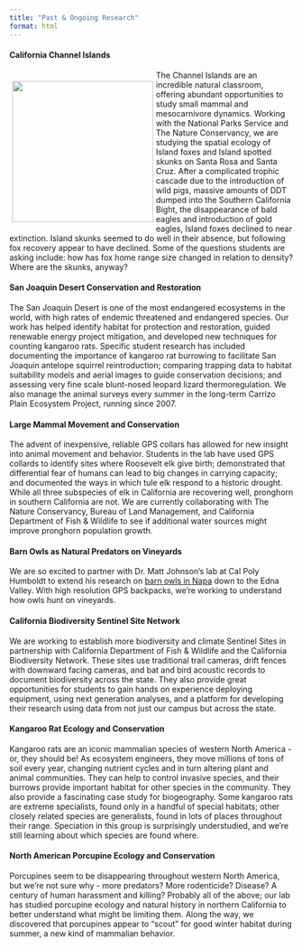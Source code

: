 ```yaml
---
title: "Past & Ongoing Research"
format: html
---
```


#### California Channel Islands

::: {style="float: left; margin: 5px;"}
![](photos/santa_rosa.jpg){fig-alt="a beach on Santa Rosa Island, with Santa Cruz Island in the background" fig-align="left" width="250"}
:::

The Channel Islands are an incredible natural classroom, offering abundant opportunities to study small mammal and mesocarnivore dynamics. Working with the National Parks Service and The Nature Conservancy, we are studying the spatial ecology of Island foxes and Island spotted skunks on Santa Rosa and Santa Cruz. After a complicated trophic cascade due to the introduction of wild pigs, massive amounts of DDT dumped into the Southern California Bight, the disappearance of bald eagles and introduction of gold eagles, Island foxes declined to near extinction. Island skunks seemed to do well in their absence, but following fox recovery appear to have declined. Some of the questions students are asking include: how has fox home range size changed in relation to density? Where are the skunks, anyway?

#### San Joaquin Desert Conservation and Restoration

The San Joaquin Desert is one of the most endangered ecosystems in the world, with high rates of endemic threatened and endangered species. Our work has helped identify habitat for protection and restoration, guided renewable energy project mitigation, and developed new techniques for counting kangaroo rats. Specific student research has included documenting the importance of kangaroo rat burrowing to facilitate San Joaquin antelope squirrel reintroduction; comparing trapping data to habitat suitability models and aerial images to guide conservation decisions; and assessing very fine scale blunt-nosed leopard lizard thermoregulation. We also manage the animal surveys every summer in the long-term Carrizo Plain Ecosystem Project, running since 2007.

#### Large Mammal Movement and Conservation

The advent of inexpensive, reliable GPS collars has allowed for new insight into animal movement and behavior. Students in the lab have used GPS collards to identify sites where Roosevelt elk give birth; demonstrated that differential fear of humans can lead to big changes in carrying capacity; and documented the ways in which tule elk respond to a historic drought. While all three subspecies of elk in California are recovering well, pronghorn in southern California are not. We are currently collaborating with The Nature Conservancy, Bureau of Land Management, and California Department of Fish & Wildlife to see if additional water sources might improve pronghorn population growth.

#### Barn Owls as Natural Predators on Vineyards

We are so excited to partner with Dr. Matt Johnson's lab at Cal Poly Humboldt to extend his research on [barn owls in Napa](https://www.instagram.com/calpolyhum.barnowls/) down to the Edna Valley. With high resolution GPS backpacks, we're working to understand how owls hunt on vineyards.

#### California Biodiversity Sentinel Site Network

We are working to establish more biodiversity and climate Sentinel Sites in partnership with California Department of Fish & Wildlife and the California Biodiversity Network. These sites use traditional trail cameras, drift fences with downward facing cameras, and bat and bird acoustic records to document biodiversity across the state. They also provide great opportunities for students to gain hands on experience deploying equipment, using next generation analyses, and a platform for developing their research using data from not just our campus but across the state.

#### Kangaroo Rat Ecology and Conservation

Kangaroo rats are an iconic mammalian species of western North America - or, they should be! As ecosystem engineers, they move millions of tons of soil every year, changing nutrient cycles and in turn altering plant and animal communities. They can help to control invasive species, and their burrows provide important habitat for other species in the community. They also provide a fascinating case study for biogeography. Some kangaroo rats are extreme specialists, found only in a handful of special habitats; other closely related species are generalists, found in lots of places throughout their range. Speciation in this group is surprisingly understudied, and we're still learning about which species are found where.

#### North American Porcupine Ecology and Conservation

Porcupines seem to be disappearing throughout western North America, but we're not sure why - more predators? More rodenticide? Disease? A century of human harassment and killing? Probably all of the above; our lab has studied porcupine ecology and natural history in northern California to better understand what might be limiting them. Along the way, we discovered that porcupines appear to "scout" for good winter habitat during summer, a new kind of mammalian behavior.
